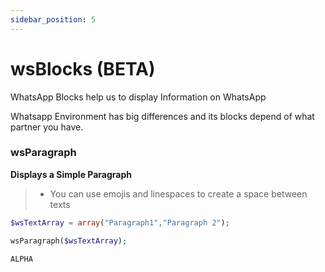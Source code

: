 ```yaml
---
sidebar_position: 5
---
```


# wsBlocks (BETA)


WhatsApp Blocks help us to display Information on WhatsApp

Whatsapp Environment has big differences and its blocks depend of what partner you have.

### wsParagraph

**Displays a Simple Paragraph**

> - You can use emojis and linespaces to create a space between texts

<Tabs>
<TabItem value="php" label="PHP">

```php
$wsTextArray = array("Paragraph1","Paragraph 2");

wsParagraph($wsTextArray);
```

</TabItem>
<TabItem value="nodejs" label="Node.js">

```nodejs
ALPHA
```

</TabItem>
</Tabs>

